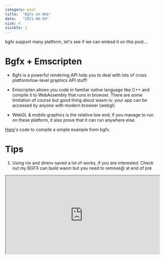 ```yaml
---
category: post
title:  "Bgfx on Web"
date:   "2021-06-04"
size: 4
visible: 1
---
```

bgfx support many platform, let's see if we can embed it on this post...

# Bgfx + Emscripten

* Bgfx is a powerful rendering API help you to deal with lots of cross platform/low-level graphics API stuff!

* Emscripten allows you code in familiar native language like C++ and compile it to WebAssembly that runs in browser. There are some limitation of course but good thing about wasm is: your app can be accessed by anyone with modern browser (webgl).

* WebGL & mobile graphics is the relative low end, if you manage to run on these platform, it also prove that it can run anywhere else.

[Here](https://github.com/daizeng1984/bgfx.emscripten)'s code to compile a simple example from bgfx.

# Tips
1. Using nix and direnv saved a lot of works, if you are interested. Check out my 
BGFX can build wasm but you need to remove@ at end of pre


<div style="
  position: relative;
  width: 100%;
  height: 0;
  padding-bottom: 51%;">
<iframe width="100%" style="
  position: absolute;
  width: 100%;
  height: 100%;
  left: 0; top: 0;
" src="https://daizeng1984.bitbucket.io/assets/wasm/hdr/main.html" />
</div>
